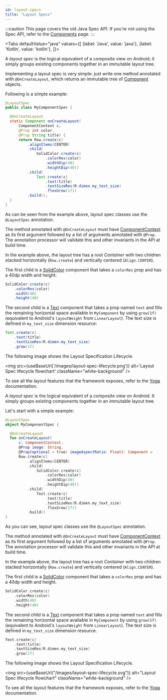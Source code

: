 ```yaml
---
id: layout-specs
title: "Layout Specs"
---
```



:::caution
This page covers the old Java Spec API. If you're not using the Spec API, refer to the [Components](../mainconcepts/components-basics.mdx) page.
:::

<Tabs
  defaultValue="java"
  values={[
    {label: 'Java', value: 'java'},
    {label: 'Kotlin', value: 'kotlin'},
  ]}>
  <TabItem value="java">

A *layout spec* is the logical equivalent of a composite view on Android; it simply groups existing components together in an immutable layout tree.

Implementing a layout spec is very simple: just write one method annotated with `@OnCreateLayout`, which returns an immutable tree of [Component](pathname:///javadoc/com/facebook/litho/Component.html) objects.

Following is a simple example:

```java
@LayoutSpec
public class MyComponentSpec {

  @OnCreateLayout
  static Component onCreateLayout(
      ComponentContext c,
      @Prop int color,
      @Prop String title) {
      return Row.create(c)
          .alignItems(CENTER)
          .child(
              SolidColor.create(c)
                  .colorRes(color)
                  .widthDip(40)
                  .heightDip(40))
          .child(
              Text.create(c)
                  .text(title)
                  .textSizeRes(R.dimen.my_text_size)
                  .flexGrow(1f))
          .build();
  }
}
```

As can be seen from the example above, layout spec classes use the `@LayoutSpec` annotation.

The method annotated with `@OnCreateLayout` must have [ComponentContext](pathname:///javadoc/com/facebook/litho/ComponentContext.html) as its first argument followed by a list of arguments annotated with `@Prop`. The annotation processor will validate this and other invariants in the API at build time.

In the example above, the layout tree has a root *Container* with two children stacked horizontally (`Row.create`) and vertically centered (`Align.CENTER`).

The first child is a [SolidColor](pathname:///javadoc/com/facebook/litho/widget/SolidColor.html) component that takes a `colorRes` prop and has a 40dp width and height:

```java
SolidColor.create(c)
    .colorRes(color)
    .width(40)
    .height(40)
```

The second child is a [Text](pathname:///javadoc/com/facebook/litho/widget/Text.html) component that takes a prop named `text` and fills the remaining horizontal space available in `MyComponent` by using `grow(1f)` (equivalent to Android's `layoutWeight` from `LinearLayout`). The text size is defined in `my_text_size` dimension resource:

```java
Text.create(c)
    .text(title)
    .textSizeRes(R.dimen.my_text_size)
    .grow(1f)
```

The following image shows the Layout Specification Lifecycle.

<img src={useBaseUrl('/images/layout-spec-lifecycle.png')} alt='Layout Spec lifecycle flowchart' className="white-background" />

To see all the layout features that the framework exposes, refer to the [Yoga](https://yogalayout.com/docs/) documentation.

  </TabItem>
  <TabItem value="kotlin">

A *layout spec* is the logical equivalent of a composite view on Android. It simply groups existing components together in an immutable layout tree.

Let's start with a simple example:

```kotlin
@LayoutSpec
object MyComponentSpec {

  @OnCreateLayout
  fun onCreateLayout(
      c: ComponentContext,
      @Prop image: String,
      @Prop(optional = true) imageAspectRatio: Float): Component =
      Row.create(c)
          .alignItems(CENTER)
          .child(
              SolidColor.create(c)
                  .colorRes(color)
                  .widthDip(40)
                  .heightDip(40))
          .child(
              Text.create(c)
                  .text(title)
                  .textSizeRes(R.dimen.my_text_size)
                  .flexGrow(1f))
          .build()
}
```

As you can see, layout spec classes use the `@LayoutSpec` annotation.

The method annotated with `@OnCreateLayout` must have [ComponentContext](pathname:///javadoc/com/facebook/litho/ComponentContext.html) as its first argument followed by a list of arguments annotated with `@Prop`. The annotation processor will validate this and other invariants in the API at build time.

In the example above, the layout tree has a root *Container* with two children stacked horizontally (`Row.create`) and vertically centered (`Align.CENTER`).

The first child is a [SolidColor](pathname:///javadoc/com/facebook/litho/widget/SolidColor.html) component that takes a `colorRes` prop and has a 40dp width and height.

```kotlin
SolidColor.create(c)
    .colorRes(color)
    .width(40)
    .height(40)
```

The second child is a [Text](pathname:///javadoc/com/facebook/litho/widget/Text.html) component that takes a prop named `text` and fills the remaining horizontal space available in `MyComponent` by using `grow(1f)` (equivalent to Android's `layoutWeight` from `LinearLayout`). The text size is defined in `my_text_size` dimension resource.

```kotlin
Text.create(c)
    .text(title)
    .textSizeRes(R.dimen.my_text_size)
    .grow(1f)
```

The following image shows the Layout Specification Lifecycle.

<img src={useBaseUrl("/images/layout-spec-lifecycle.svg")} alt="Layout Spec lifecycle flowchart" className="white-background" />

To see all the layout features that the framework exposes, refer to the [Yoga](https://yogalayout.com/docs/) documentation.

  </TabItem>
</Tabs>
